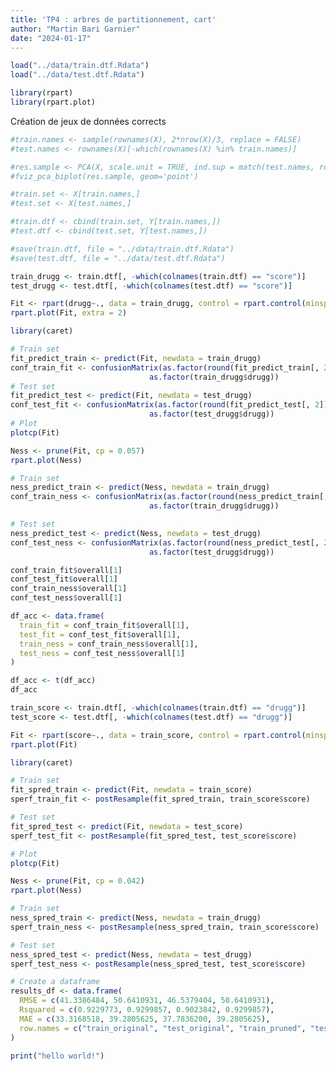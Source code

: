 ```yaml
---
title: 'TP4 : arbres de partitionnement, cart'
author: "Martin Bari Garnier"
date: "2024-01-17"
---
```

```r
load("../data/train.dtf.Rdata")
load("../data/test.dtf.Rdata")
```

```r
library(rpart)
library(rpart.plot)
```
Création de jeux de données corrects

```r
#train.names <- sample(rownames(X), 2*nrow(X)/3, replace = FALSE)
#test.names <- rownames(X)[-which(rownames(X) %in% train.names)]

#res.sample <- PCA(X, scale.unit = TRUE, ind.sup = match(test.names, rownames(X)))
#fviz_pca_biplot(res.sample, geom='point')

#train.set <- X[train.names,]
#test.set <- X[test.names,]

#train.dtf <- cbind(train.set, Y[train.names,])
#test.dtf <- cbind(test.set, Y[test.names,])

#save(train.dtf, file = "../data/train.dtf.Rdata")
#save(test.dtf, file = "../data/test.dtf.Rdata")
```

```r
train_drugg <- train.dtf[, -which(colnames(train.dtf) == "score")]
test_drugg <- test.dtf[, -which(colnames(test.dtf) == "score")]

Fit <- rpart(drugg~., data = train_drugg, control = rpart.control(minsplit = 1))
rpart.plot(Fit, extra = 2)
```

```r
library(caret)

# Train set
fit_predict_train <- predict(Fit, newdata = train_drugg)
conf_train_fit <- confusionMatrix(as.factor(round(fit_predict_train[, 2])),
                               as.factor(train_drugg$drugg))
# Test set
fit_predict_test <- predict(Fit, newdata = test_drugg)
conf_test_fit <- confusionMatrix(as.factor(round(fit_predict_test[, 2])),
                               as.factor(test_drugg$drugg))
# Plot
plotcp(Fit)
```


```r
Ness <- prune(Fit, cp = 0.057)
rpart.plot(Ness)
```

```r
# Train set
ness_predict_train <- predict(Ness, newdata = train_drugg)
conf_train_ness <- confusionMatrix(as.factor(round(ness_predict_train[, 2])),
                               as.factor(train_drugg$drugg))

# Test set
ness_predict_test <- predict(Ness, newdata = test_drugg)
conf_test_ness <- confusionMatrix(as.factor(round(ness_predict_test[, 2])),
                               as.factor(test_drugg$drugg))
```

```r
conf_train_fit$overall[1]
conf_test_fit$overall[1]
conf_train_ness$overall[1]
conf_test_ness$overall[1]

df_acc <- data.frame(
  train_fit = conf_train_fit$overall[1],
  test_fit = conf_test_fit$overall[1],
  train_ness = conf_train_ness$overall[1],
  test_ness = conf_test_ness$overall[1]
)

df_acc <- t(df_acc)
df_acc
```

```r
train_score <- train.dtf[, -which(colnames(train.dtf) == "drugg")]
test_score <- test.dtf[, -which(colnames(test.dtf) == "drugg")]

Fit <- rpart(score~., data = train_score, control = rpart.control(minsplit = 2))
rpart.plot(Fit)
```

```r
library(caret)

# Train set
fit_spred_train <- predict(Fit, newdata = train_score)
sperf_train_fit <- postResample(fit_spred_train, train_score$score)

# Test set
fit_spred_test <- predict(Fit, newdata = test_score)
sperf_test_fit <- postResample(fit_spred_test, test_score$score)

# Plot
plotcp(Fit)
```

```r
Ness <- prune(Fit, cp = 0.042)
rpart.plot(Ness)
```

```r
# Train set
ness_spred_train <- predict(Ness, newdata = train_drugg)
sperf_train_ness <- postResample(ness_spred_train, train_score$score)

# Test set
ness_spred_test <- predict(Ness, newdata = test_drugg)
sperf_test_ness <- postResample(ness_spred_test, test_score$score)
```

```r
# Create a dataframe
results_df <- data.frame(
  RMSE = c(41.3386484, 50.6410931, 46.5379404, 50.6410931),
  Rsquared = c(0.9229773, 0.9299857, 0.9023842, 0.9299857),
  MAE = c(33.3168518, 39.2805625, 37.7836200, 39.2805625),
  row.names = c("train_original", "test_original", "train_pruned", "test_pruned")
)
```

```r
print("hello world!")
```

